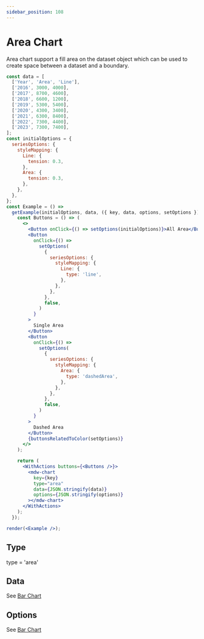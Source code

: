 ```yaml
---
sidebar_position: 108
---
```


# Area Chart

Area chart support a fill area on the dataset object which can be used to create space between a dataset and a boundary.

```jsx live noInline
const data = [
  ['Year', 'Area', 'Line'],
  ['2016', 3000, 4000],
  ['2017', 8700, 4600],
  ['2018', 6600, 1200],
  ['2019', 5300, 5400],
  ['2020', 4300, 3400],
  ['2021', 6300, 8400],
  ['2022', 7300, 4400],
  ['2023', 7300, 7400],
];
const initialOptions = {
  seriesOptions: {
    styleMapping: {
      Line: {
        tension: 0.3,
      },
      Area: {
        tension: 0.3,
      },
    },
  },
};
const Example = () =>
  getExample(initialOptions, data, ({ key, data, options, setOptions }) => {
    const Buttons = () => (
      <>
        <Button onClick={() => setOptions(initialOptions)}>All Area</Button>
        <Button
          onClick={() =>
            setOptions(
              {
                seriesOptions: {
                  styleMapping: {
                    Line: {
                      type: 'line',
                    },
                  },
                },
              },
              false,
            )
          }
        >
          Single Area
        </Button>
        <Button
          onClick={() =>
            setOptions(
              {
                seriesOptions: {
                  styleMapping: {
                    Area: {
                      type: 'dashedArea',
                    },
                  },
                },
              },
              false,
            )
          }
        >
          Dashed Area
        </Button>
        {buttonsRelatedToColor(setOptions)}
      </>
    );

    return (
      <WithActions buttons={<Buttons />}>
        <mdw-chart
          key={key}
          type="area"
          data={JSON.stringify(data)}
          options={JSON.stringify(options)}
        ></mdw-chart>
      </WithActions>
    );
  });

render(<Example />);
```

## Type

type = 'area'

## Data

See [Bar Chart](./bar#data)

## Options

See [Bar Chart](./bar#options)
